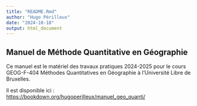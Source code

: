 ```yaml
---
title: "README.Rmd"
author: "Hugo Périlleux"
date: "2024-10-18"
output: html_document
---
```


## Manuel de Méthode Quantitative en Géographie

Ce manuel est le matériel des travaux pratiques 2024-2025 pour le cours
GEOG-F-404 Méthodes Quantitatives en Géographie à l’Université Libre de
Bruxelles.

Il est disponible ici : <https://bookdown.org/hugoperilleux/manuel_geo_quanti/>
